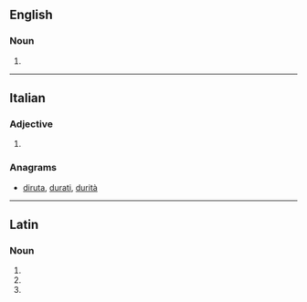 ==English==

===Noun===
{{head|en|plural}}

# {{plural of|triduum|lang=en}}

----

==Italian==

===Adjective===
{{head|it|adjective form}}

# {{feminine singular of|triduo|lang=it}}

===Anagrams===
* [[diruta#Italian|diruta]], [[durati#Italian|durati]], [[durità#Italian|durità]]

----

==Latin==

===Noun===
{{la-noun-form|trīdua}}

# {{inflection of|trīduum||nom|p|lang=la}}
# {{inflection of|trīduum||acc|p|lang=la}}
# {{inflection of|trīduum||voc|p|lang=la}}